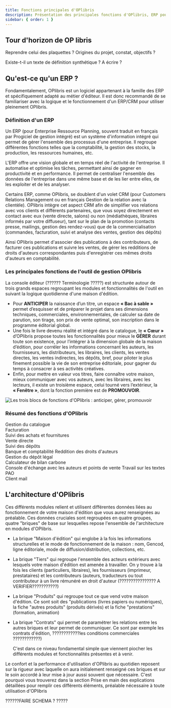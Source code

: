 ```yaml
---
title: Fonctions principales d'OPlibris
description: Présentation des principales fonctions d'OPlibris, ERP pour les métiers de l'édition
sidebar: { order: 1 }
---
```



## Tour d'horizon de OP libris

Reprendre celui des plaquettes ? Origines du projet, constat, objectifs ?

Existe-t-il un texte de définition synthétique ? A écrire ?

## Qu'est-ce qu'un ERP ?

<YouTube id="71XB83t8q5U" />

<Aside type="caution">

Fondamentalement, OPlibris est un logiciel appartenant à la famille des ERP et spécifiquement
adapté au métier d'éditeur. Il est donc recommandé de se familiariser avec la logique
et le fonctionnement d'un ERP/CRM pour utiliser pleinement OPlibris.

</Aside>

### Définition d'un ERP

Un ERP (pour Enterprise Ressource Planning, souvent traduit en français par Progiciel de gestion intégré) est un système d'information intégré qui permet de gérer l'ensemble des processus d'une entreprise. Il regroupe différentes fonctions telles que la comptabilité, la gestion des stocks, la production, les ressources humaines, etc.

L'ERP offre une vision globale et en temps réel de l'activité de l'entreprise. Il automatise et optimise les tâches, permettant ainsi de gagner en productivité et en performance. Il permet de centraliser l'ensemble des données de l'entreprise dans une même base et de les lier entre elles, de les exploiter et de les analyser.

Certains ERP, comme OPlibris, se doublent d'un volet CRM (pour Customers Relations Management ou en français Gestion de la relation avec la clientèle). OPlibris intègre cet aspect CRM afin de simplifier vos relations avec vos clients et différents partenaires, que vous soyez directement en contact avec eux (vente directe, salons) ou non (médiathèques, libraires informés par votre diffuseur), tant sur le plan de la promotion (contacts presse, mailings, gestion des rendez-vous) que de la commercialisation (commandes, facturation, suivi et analyse des ventes, gestion des dépôts)

Ainsi OPlibris permet d'associer des publications à des contributeurs, de facturer ces publications et suivre les ventes, de gérer les redditions de droits d'auteurs correspondantes puis d'enregistrer ces mêmes droits d'auteurs en comptabilité.

### Les principales fonctions de l'outil de gestion OPlibris

La console éditeur (?????? Terminologie ?????) est structurée autour de trois grands espaces regroupant les modules et fonctionnalités de l'outil en suivant la logique quotidienne d'une maison d'édition.

- Pour **ANTICIPER** la naissance d’un titre, un espace **« Bac à sable »** permet d’esquisser et de préparer le projet dans ses dimensions techniques, commerciales, environnementales, de calculer sa date de parution, son tirage, son prix de vente optimal, son inscription dans le programme éditorial global.
- Une fois le livre devenu réalité et intégré dans le catalogue, le **« Cœur »** d’OPlibris propose toutes les fonctionnalités pour mieux le **GÉRER** durant toute son existence, pour l’intégrer à la dimension globale de la maison d’édition, pour corréler les informations concernant les auteurs, les fournisseurs, les distributeurs, les libraires, les clients, les ventes directes, les ventes indirectes, les dépôts, bref, pour piloter le plus finement possible la vie de son entreprise éditoriale, pour gagner du temps à consacrer à ses activités créatives.
- Enfin, pour mettre en valeur vos titres, faire connaître votre maison, mieux communiquer avec vos auteurs, avec les libraires, avec les lecteurs, il existe un troisième espace, celui tourné vers l’extérieur, la **« Fenêtre »**, dont la fonction première est de **PROMOUVOIR**.

![Les trois blocs de fonctions d'OPlibris : anticiper, gérer, promouvoir](./images/fonctions-oplibris-anticiper-gérer-promouvoir.png)

### Résumé des fonctions d'OPlibris

<Tabs>
  <TabItem label="Fonctionnalités">
    Gestion du catalogue <br />
    Facturation <br />
    Suivi des achats et fournitures <br />
    Vente directe <br />
    Suivi des dépôts <br />
    Banque et comptabilité
  </TabItem>
  <TabItem label="Fonctionnalités futures  ">
    Reddition des droits d'auteurs <br />
    Gestion du dépôt légal <br />
    Calculateur de bilan carbone <br />
    Console d'échange avec les auteurs et points de vente
  </TabItem>
  <TabItem label="Non géré par OPlibris ">
    Travail sur les textes <br />
    PAO <br />
    Client mail <br />
  </TabItem>
</Tabs>

## L'architecture d'OPlibris

Ces différents modules relient et utilisent différentes données liées au fonctionnement de votre maison d'édition que vous aurez renseignées au préalable. Ces données cruciales sont regroupées en quatre groupes, quatre "briques" de base sur lesquelles repose l'ensemble de l'architecture en modules d'OPlibris.

- La brique "Maison d'édition" qui englobe à la fois les informations structurelles et le mode de fonctionnement de la maison : nom, Gencod, ligne éditoriale, mode de diffusion/distribution, collections, etc.
- &#x20;La brique "Tiers" qui regroupe l'ensemble des acteurs extérieurs avec lesquels votre maison d'édition est amenée à travailler. On y trouve à la fois les clients (particuliers, libraires), les fournisseurs (imprimeur, prestataires) et les contributeurs (auteurs, traducteurs ou tout contributeur à un livre rémunéré en droit d'auteur (???????????????? A VERIFIER???????????)
- La brique "Produits" qui regroupe tout ce que vend votre maison d'édition. Ce sont soit des "publications (livres papiers ou numériques), la fiche "autres produits" (produits dérivés) et la fiche "prestations" (formation, animation)
- La brique "Contrats" qui permet de paramétrer les relations entre les autres briques et leur permet de communiquer. Ce sont par exemple les contrats d'édition, ????????????les conditions commerciales ????????????)

  C'est dans ce niveau fondamental simple que viennent piocher les différents modules et fonctionnalités présentes et à venir.

Le confort et la performance d'utilisation d'OPlibris au quotidien reposent sur la rigueur avec laquelle on aura initialement renseigné ces briques et sur le soin accordé à leur mise à jour aussi souvent que nécessaire.
C'est pourquoi vous trouverez dans la section Prise en main des explications détaillées pour remplir ces différents éléments, préalable nécessaire à toute utilisation d'OPlibris

??????FAIRE SCHEMA ? ?????

